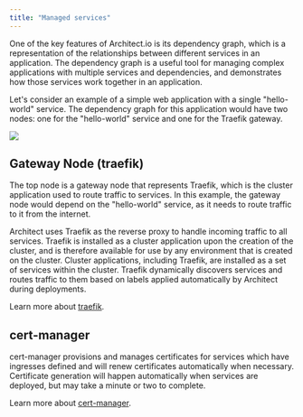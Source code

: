 ```yaml
---
title: "Managed services"
---
```


One of the key features of Architect.io is its dependency graph, which is a representation of the relationships between different services in an application.
The dependency graph is a useful tool for managing complex applications with multiple services and dependencies, and demonstrates how those services work together in an application.

Let's consider an example of a simple web application with a single "hello-world" service.
The dependency graph for this application would have two nodes: one for the "hello-world" service and one for the Traefik gateway.

![](/images/dependency-graph.png)

## Gateway Node (traefik)
The top node is a gateway node that represents Traefik, which is the cluster application used to route traffic to services.
In this example, the gateway node would depend on the "hello-world" service, as it needs to route traffic to it from the internet.

Architect uses Traefik as the reverse proxy to handle incoming traffic to all services.
Traefik is installed as a cluster application upon the creation of the cluster, and is therefore available for use by any environment that is created on the cluster.
Cluster applications, including Traefik, are installed as a set of services within the cluster.
Traefik dynamically discovers services and routes traffic to them based on labels applied automatically by Architect during deployments.

Learn more about [traefik](https://traefik.io/traefik/).

## cert-manager
cert-manager provisions and manages certificates for services which have ingresses defined and will renew certificates automatically when necessary.
Certificate generation will happen automatically when services are deployed, but may take a minute or two to complete.

Learn more about [cert-manager](https://cert-manager.io/).
